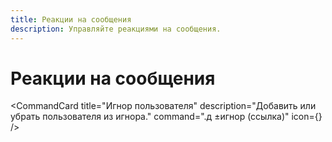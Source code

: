 ```yaml
---
title: Реакции на сообщения
description: Управляйте реакциями на сообщения.
---
```



# Реакции на сообщения <MessageCircleCode className="inline-block h-5 w-5 text-emerald-500" />

<CommandCard
  title="Игнор пользователя"
  description="Добавить или убрать пользователя из игнора."
  command=".д ±игнор (ссылка)"
  icon={<RefreshCwOff className="h-5 w-5 text-emerald-500" />}
/>

<br />

<CommandCard
  title="Список игнорируемых"
  description="Показать список пользователей в игноре."
  command=".д игноры"
/>
